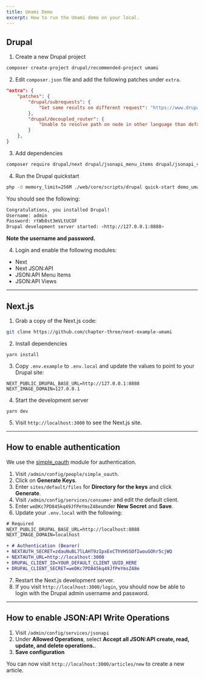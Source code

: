 ```yaml
---
title: Umami Demo
excerpt: How to run the Umami demo on your local.
---
```


## Drupal

1. Create a new Drupal project

```bash
composer create-project drupal/recommended-project umami
```

2. Edit `composer.json` file and add the following patches under `extra`.

```json
"extra": {
    "patches": {
        "drupal/subrequests": {
            "Get same results on different request": "https://www.drupal.org/files/issues/2019-07-18/change_request_type-63049395-09.patch"
        },
        "drupal/decoupled_router": {
            "Unable to resolve path on node in other language than default": "https://www.drupal.org/files/issues/2021-05-05/3111456-34.patch"
        }
    },
}
```

3. Add dependencies

```bash
composer require drupal/next drupal/jsonapi_menu_items drupal/jsonapi_views 'drupal/jsonapi_resources:^1.0@beta'
```

4. Run the Drupal quickstart

```bash
php -d memory_limit=256M ./web/core/scripts/drupal quick-start demo_umami
```

You should see the following:

```bash
Congratulations, you installed Drupal!
Username: admin
Password: rtWb8st3mVLtUCOF
Drupal development server started: <http://127.0.0.1:8888>
```

**Note the username and password.**

4. Login and enable the following modules:

- Next
- Next JSON:API
- JSON:API Menu Items
- JSON:API Views

---

## Next.js

1. Grab a copy of the Next.js code:

```bash
git clone https://github.com/chapter-three/next-example-umami
```

2. Install dependencies

```
yarn install
```

3. Copy `.env.example` to `.env.local` and update the values to point to your Drupal site:

```
NEXT_PUBLIC_DRUPAL_BASE_URL=http://127.0.0.1:8888
NEXT_IMAGE_DOMAIN=127.0.0.1
```

4. Start the development server

```
yarn dev
```

5. Visit `http://localhost:3000` to see the Next.js site.

---

## How to enable authentication

We use the [simple_oauth](https://drupal.org/project/simple_oauth) module for authentication.

1. Visit `/admin/config/people/simple_oauth`.
2. Click on **Generate Keys**.
3. Enter `sites/default/files` for **Directory for the keys** and click **Generate**.
4. Visit `/admin/config/services/consumer` and edit the default client.
5. Enter `weDKc7PD845kq49JfPeYmsZ48e`under **New Secret** and **Save**.
6. Update your `.env.local` with the following:

```diff
# Required
NEXT_PUBLIC_DRUPAL_BASE_URL=http://localhost:8888
NEXT_IMAGE_DOMAIN=localhost

+ # Authentication (Bearer)
+ NEXTAUTH_SECRET=zdauNuBL7lLAHT9zIpxExCThVHSSOfIwouGOhr5cjWQ
+ NEXTAUTH_URL=http://localhost:3000
+ DRUPAL_CLIENT_ID=YOUR_DEFAULT_CLIENT_UUID_HERE
+ DRUPAL_CLIENT_SECRET=weDKc7PD845kq49JfPeYmsZ48e
```

7. Restart the Next.js development server.
8. If you visit `http://localhost:3000/login`, you should now be able to login with the Drupal admin username and password.

---

## How to enable JSON:API Write Operations

1. Visit `/admin/config/services/jsonapi`
2. Under **Allowed Operations**, select **Accept all JSON:API create, read, update, and delete operations.**.
3. **Save configuration**

You can now visit `http://localhost:3000/articles/new` to create a new article.
